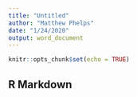 ```yaml
---
title: "Untitled"
author: "Matthew Phelps"
date: "1/24/2020"
output: word_document
---
```


```r
knitr::opts_chunk$set(echo = TRUE)
```

## R Markdown

